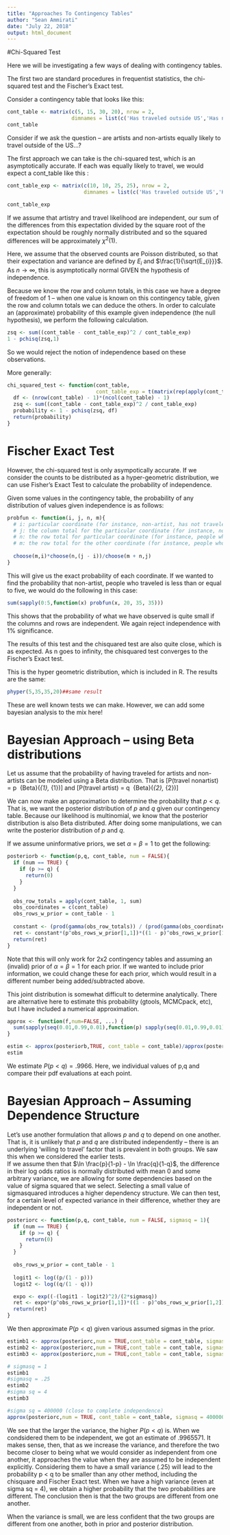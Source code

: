 ```yaml
---
title: "Approaches To Contingency Tables"
author: "Sean Ammirati"
date: "July 22, 2018"
output: html_document
---
```


#Chi-Squared Test

Here we will be investigating a few ways of dealing with contingency tables.

The first two are standard procedures in frequentist statistics, the chi-squared test and the Fischer's Exact test.  

Consider a contingency table that looks like this:

```r

cont_table <- matrix(c(5, 15, 30, 20), nrow = 2,
                     dimnames = list(c('Has traveled outside US','Has not traveled outside US'), c('Non-Artist','Artist')))
cont_table

``` 
Consider if we ask the question -- are artists and non-artists equally likely to travel outside of the US...? 

The first approach we can take is the chi-squared test, which is an asymptotically accurate. If each was equally likely to travel, we would expect a cont_table like this : 

```r
cont_table_exp <- matrix(c(10, 10, 25, 25), nrow = 2, 
                         dimnames = list(c('Has traveled outside US','Has not traveled outside US'), c('Non-Artist','Artist')))

cont_table_exp
``` 
If we assume that artistry and travel likelihood are independent, our sum of the differences from this expectation divided by the square root of the expectation 
should be roughly normally distributed and so the squared differences will be approximately $\chi ^{2}\left ( 1 \right )$.
 
Here, we assume that the observed counts are Poisson distributed, so that their expectation and variance are defined by $E_{i}$ and $\frac{1}{\sqrt{E_{i}}}$.
As $n \to \infty$, this is asymptotically normal GIVEN the hypothesis of independence. 

Because we know the row and column totals, in this case we have a degree of freedom of 1 -- when one value is known on this contingency table,
given the row and column totals we can deduce the others. In order to calculate an (approximate) probability of this example given independence 
(the null hypothesis), we perform the following calculation. 

```r
zsq <- sum((cont_table - cont_table_exp)^2 / cont_table_exp)
1 - pchisq(zsq,1)
```

So we would reject the notion of independence based on these observations. 

More generally: 
```r
chi_squared_test <- function(cont_table, 
                             cont_table_exp = t(matrix(rep(apply(cont_table,2,sum)/ncol(cont_table),ncol(cont_table)), ncol = ncol(cont_table)))){
  df <- (nrow(cont_table) - 1)*(ncol(cont_table) - 1)
  zsq <- sum((cont_table - cont_table_exp)^2 / cont_table_exp)
  probability <- 1 - pchisq(zsq, df)
  return(probability)
}
```

# Fischer Exact Test

However, the chi-squared test is only asympotically accurate. If we consider the counts to be distributed as a hyper-geometric distribution, 
we can use Fisher's Exact Test to calculate the probability of independence. 

Given some values in the contingency table, the probability of any distribution of values given independence is as follows: 

```r
probfun <- function(i, j, n, m){
  # i: particular coordinate (for instance, non-artist, has not traveled)
  # j: the column total for the particular coordinate (for instance, non-artists)
  # n: the row total for particular coordinate (for instance, people who have traveled)
  # m: the row total for the other coordinate (for instance, people who have not traveled)
  
  choose(m,i)*choose(n,(j - i))/choose(m + n,j)
}
``` 

This will give us the exact probability of each coordinate. If we wanted to find the probability that non-artist, people who traveled is 
less than or equal to five, we would do the following in this case:
```r
sum(sapply(0:5,function(x) probfun(x, 20, 35, 35)))
```
This shows that the probability of what we have observed is quite small if the columns and rows are independent. We again reject independence with 1% significance.

The results of this test and the chisquared test are also quite close, which is as expected. As n goes to infinity, the chisquared test converges to the Fischer's Exact test. 

This is the hyper geometric distribution, which is included in R. The results are the same:
```r
phyper(5,35,35,20)##same result
```
These are well known tests we can make. However, we can add some bayesian analysis to the mix here! 

# Bayesian Approach -- using Beta distributions

Let us assume that the probability of having traveled for artists and non-artists can be modeled using a Beta distribution. That is 
\[P(travel \mid nonartist) = p \sim \ {Beta}(\alpha _{1}, \beta _{1})\]  and \[P(travel \mid artist) = q \sim \ {Beta}(\alpha _{2}, \beta _{2})\]

We can now make an approximation to determine the probability that $p < q$. That is, we want the posterior distribution of $p$ and $q$ given
our contingency table. Because our likelihood is multinomial, we know that the posterior distribution is also Beta distributed. After doing some 
manipulations, we can write the posterior distribution of $p$ and $q$. 

 If we assume uninformative priors, we set $\alpha = \beta = 1$ to get the following:
```r
posteriorb <- function(p,q, cont_table, num = FALSE){
  if (num == TRUE) {
    if (p >= q) {
      return(0)
    }
  }
  
  obs_row_totals = apply(cont_table, 1, sum)
  obs_coordinates = c(cont_table)
  obs_rows_w_prior = cont_table - 1
  
  constant <- (prod(gamma(obs_row_totals)) / (prod(gamma(obs_coordinates))))
  ret <- constant*(p^obs_rows_w_prior[1,1])*((1 - p)^obs_rows_w_prior[1,2])*(q^obs_rows_w_prior[2,1])*((1 - q)^obs_rows_w_prior[2,2])
  return(ret)
}
```
Note that this will only work for 2x2 contingency tables and assuming an (invalid) prior of $\alpha = \beta = 1$  for each prior. If we wanted to include 
prior information, we could change these for each prior, which would result in a different number being added/subtracted above. 

This joint distribution is somewhat difficult to determine analytically. There are alternative
here to estimate this probability (gtools, MCMCpack, etc), but I have included a numerical approximation. 

```r
approx <- function(f,num=FALSE, ...) {
  sum(sapply(seq(0.01,0.99,0.01),function(p) sapply(seq(0.01,0.99,0.01), function(q) f(p,q,num,...))))
}

estim <- approx(posteriorb,TRUE, cont_table = cont_table)/approx(posteriorb, cont_table = cont_table)
estim
```
We estimate ${P}(p< q) = .9966$. Here, we individual values of p,q and compare their pdf evaluations at each point. 

# Bayesian Approach -- Assuming Dependence Structure

Let's use another formulation that allows $p$ and $q$ to depend on one another. That is, it is unlikely that $p$ and $q$ are distributed independently -- 
there is an underlying 'willing to travel' factor that is prevalent in both groups. We saw this when we considered the earlier tests.  
If we assume then that $\ln \frac{p}{1-p} - \ln \frac{q}{1-q}$, the difference in their log odds ratios is normally distributed with mean 0 and some arbitrary variance, 
we are allowing for some dependencies based on the value of sigma squared that we select. 
Selecting a small value of sigmasquared introduces a higher dependency structure.
We can then test, for a certain level of expected variance in their difference, whether they are independent or not. 

```r
posteriorc <- function(p,q, cont_table, num = FALSE, sigmasq = 1){
  if (num == TRUE) {
    if (p >= q) {
      return(0)
    }
  }
  
  obs_rows_w_prior = cont_table - 1
  
  logit1 <- log((p/(1 - p)))
  logit2 <- log((q/(1 - q)))

  expo <- exp((-(logit1 - logit2)^2)/(2*sigmasq))
  ret <- expo*(p^obs_rows_w_prior[1,1])*((1 - p)^obs_rows_w_prior[1,2])*(q^obs_rows_w_prior[2,1])*((1 - q)^obs_rows_w_prior[2,2])
  return(ret)
}
```
We then approximate ${P}(p< q)$ given various assumed sigmas in the prior. 
```r
estimb1 <- approx(posteriorc,num = TRUE,cont_table = cont_table, sigmasq = 1)/approx(posteriorc,num = FALSE, cont_table = cont_table, sigmasq = 1)
estimb2 <- approx(posteriorc,num = TRUE,cont_table = cont_table, sigmasq = .25)/approx(posteriorc,num = FALSE, cont_table = cont_table, sigmasq = .25)
estimb3 <- approx(posteriorc,num = TRUE,cont_table = cont_table, sigmasq = 4)/approx(posteriorc,num = FALSE, cont_table = cont_table, sigmasq = 4)

# sigmasq = 1
estimb1 
#sigmasq = .25
estimb2 
#sigma sq = 4
estimb3

#sigma sq = 400000 (close to complete independence)
approx(posteriorc,num = TRUE, cont_table = cont_table, sigmasq = 400000)/approx(posteriorc,num = FALSE, cont_table = cont_table, sigmasq = 400000)
```
We see that the larger the variance, the higher ${P}(p< q)$ is. When we condsidered them to be independent, we got an estimate of 
.9965571. It makes sense, then, that as we increase the variance, and therefore the two become closer to being 
what we would consider as independent from one another, it approaches the value when they are assumed to be independent 
explicitly. Considering them to have a small variance (.25) will lead to the probability p < q to be smaller than any other 
method, including the chisquare and Fischer Exact test. When we have a high variance (even at sigma sq = 4), we obtain a higher
probability that the two probabilities are different. The conclusion then is that the two groups are different from one another. 

When the variance is small, we are less confident that the two groups are different from one another, both in prior and posterior distribution.


